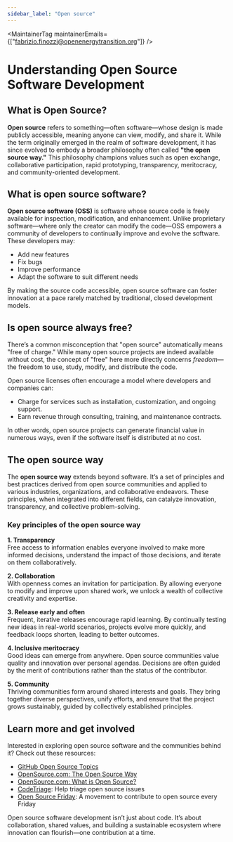```yaml
---
sidebar_label: "Open source"
---
```



<MaintainerTag maintainerEmails={["fabrizio.finozzi@openenergytransition.org"]} />

# Understanding Open Source Software Development

## What is Open Source?

**Open source** refers to something—often software—whose design is made publicly accessible, meaning anyone can view, modify, and share it. While the term originally emerged in the realm of software development, it has since evolved to embody a broader philosophy often called **"the open source way."** This philosophy champions values such as open exchange, collaborative participation, rapid prototyping, transparency, meritocracy, and community-oriented development.

## What is open source software?

**Open source software (OSS)** is software whose source code is freely available for inspection, modification, and enhancement. Unlike proprietary software—where only the creator can modify the code—OSS empowers a community of developers to continually improve and evolve the software. These developers may:

- Add new features
- Fix bugs
- Improve performance
- Adapt the software to suit different needs

By making the source code accessible, open source software can foster innovation at a pace rarely matched by traditional, closed development models.

## Is open source always free?

There’s a common misconception that "open source" automatically means "free of charge." While many open source projects are indeed available without cost, the concept of "free" here more directly concerns *freedom*—the freedom to use, study, modify, and distribute the code.

Open source licenses often encourage a model where developers and companies can:

- Charge for services such as installation, customization, and ongoing support.
- Earn revenue through consulting, training, and maintenance contracts.

In other words, open source projects can generate financial value in numerous ways, even if the software itself is distributed at no cost.

## The open source way

The **open source way** extends beyond software. It’s a set of principles and best practices derived from open source communities and applied to various industries, organizations, and collaborative endeavors. These principles, when integrated into different fields, can catalyze innovation, transparency, and collective problem-solving.

### Key principles of the open source way

**1. Transparency**  
Free access to information enables everyone involved to make more informed decisions, understand the impact of those decisions, and iterate on them collaboratively.

**2. Collaboration**  
With openness comes an invitation for participation. By allowing everyone to modify and improve upon shared work, we unlock a wealth of collective creativity and expertise.

**3. Release early and often**  
Frequent, iterative releases encourage rapid learning. By continually testing new ideas in real-world scenarios, projects evolve more quickly, and feedback loops shorten, leading to better outcomes.

**4. Inclusive meritocracy**  
Good ideas can emerge from anywhere. Open source communities value quality and innovation over personal agendas. Decisions are often guided by the merit of contributions rather than the status of the contributor.

**5. Community**  
Thriving communities form around shared interests and goals. They bring together diverse perspectives, unify efforts, and ensure that the project grows sustainably, guided by collectively established principles.

## Learn more and get involved

Interested in exploring open source software and the communities behind it? Check out these resources:

- [GitHub Open Source Topics](https://github.com/topics/open-source)
- [OpenSource.com: The Open Source Way](https://opensource.com/open-source-way)
- [OpenSource.com: What is Open Source?](https://opensource.com/resources/what-open-source)
- [CodeTriage](https://www.codetriage.com/): Help triage open source issues
- [Open Source Friday](https://opensourcefriday.com/): A movement to contribute to open source every Friday

Open source software development isn’t just about code. It’s about collaboration, shared values, and building a sustainable ecosystem where innovation can flourish—one contribution at a time.

